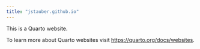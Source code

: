 ```yaml
---
title: "jstauber.github.io"
---
```


This is a Quarto website.

To learn more about Quarto websites visit <https://quarto.org/docs/websites>.
